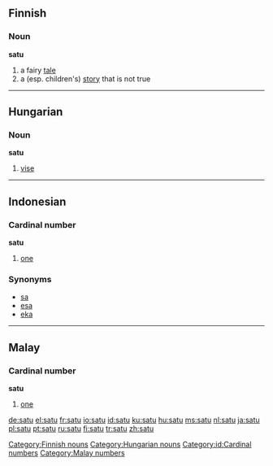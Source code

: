 ==Finnish==
===Noun===
'''satu'''

# a fairy [[tale]]
# a (esp. children's) [[story]] that is not true

[[Category:Finnish nouns]]

----

==Hungarian==
===Noun===
'''satu'''

# [[vise]]

[[Category:Hungarian nouns]]

----

==Indonesian==
===Cardinal number===
'''satu'''

# [[one]]

===Synonyms===
* [[sa]]
* [[esa]]
* [[eka]]

[[Category:id:Cardinal numbers]]

----

==Malay==
===Cardinal number===
'''satu'''

# [[one]]

[[Category:Malay numbers]]

[[de:satu]]
[[el:satu]]
[[fr:satu]]
[[io:satu]]
[[id:satu]]
[[ku:satu]]
[[hu:satu]]
[[ms:satu]]
[[nl:satu]]
[[ja:satu]]
[[pl:satu]]
[[pt:satu]]
[[ru:satu]]
[[fi:satu]]
[[tr:satu]]
[[zh:satu]]